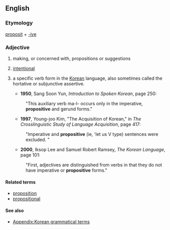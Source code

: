 ==English==

===Etymology===

[[proposit]] + [[-ive]]

===Adjective===
{{en-adj|-}}

# making, or concerned with, propositions or suggestions
# {{medicine|of a movement}} [[intentional]]
# {{linguistics|Korean language}} a specific verb form in the [[Korean]] language, also sometimes called the hortative or subjunctive assertive.
#*'''1950''', Sang Soon Yun, ''Introduction to Spoken Korean'', page 250:
#:"This auxiliary verb ma-l- occurs only in the imperative, '''propositive''' and gerund forms."
#*'''1997''', Young-joo Kim, "The Acquisition of Korean," in ''The Crosslinguistic Study of Language Acquisition'', page 417:
#:"Imperative and '''propositive''' (ie, 'let us V type) sentences were excluded. "
#*'''2000''', Iksop Lee and Samuel Robert Ramsey, ''The Korean Language'', page 101:
#:"First, adjectives are distinguished from verbs in that they do not have imperative or '''propositive''' forms."

====Related terms====
*[[proposition]]
*[[propositional]]

====See also====
*[[Appendix:Korean grammatical terms]]